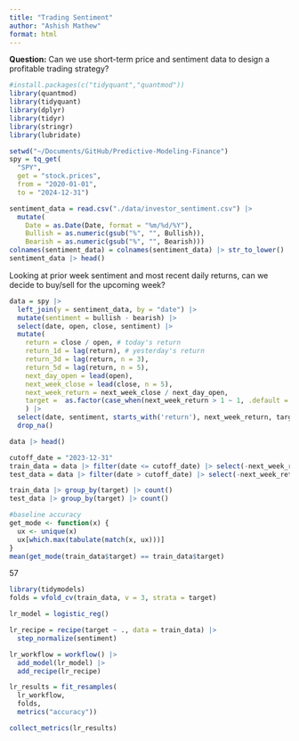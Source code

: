 ```yaml
---
title: "Trading Sentiment"
author: "Ashish Mathew"
format: html
---
```


**Question:** Can we use short-term price and sentiment data to design a profitable trading strategy?

```r
#install.packages(c("tidyquant","quantmod"))
library(quantmod)
library(tidyquant)
library(dplyr)
library(tidyr)
library(stringr)
library(lubridate)
```

```r
setwd("~/Documents/GitHub/Predictive-Modeling-Finance")
spy = tq_get(
  "SPY", 
  get = "stock.prices", 
  from = "2020-01-01", 
  to = "2024-12-31")

sentiment_data = read.csv("./data/investor_sentiment.csv") |> 
  mutate(
    Date = as.Date(Date, format = "%m/%d/%Y"),
    Bullish = as.numeric(gsub("%", "", Bullish)),
    Bearish = as.numeric(gsub("%", "", Bearish)))
colnames(sentiment_data) = colnames(sentiment_data) |> str_to_lower()
sentiment_data |> head()
```
Looking at prior week sentiment and most recent daily returns, can we decide to buy/sell for the upcoming week?
```r
data = spy |> 
  left_join(y = sentiment_data, by = "date") |> 
  mutate(sentiment = bullish - bearish) |> 
  select(date, open, close, sentiment) |> 
  mutate(
    return = close / open, # today's return
    return_1d = lag(return), # yesterday's return
    return_3d = lag(return, n = 3),
    return_5d = lag(return, n = 5),
    next_day_open = lead(open),
    next_week_close = lead(close, n = 5),
    next_week_return = next_week_close / next_day_open,
    target =  as.factor(case_when(next_week_return > 1 ~ 1, .default = 0)) # 1 if weekly return > 1 else 0
    ) |> 
  select(date, sentiment, starts_with('return'), next_week_return, target) |> 
  drop_na()

data |> head()
```

```r
cutoff_date = "2023-12-31"
train_data = data |> filter(date <= cutoff_date) |> select(-next_week_return, -date)
test_data = data |> filter(date > cutoff_date) |> select(-next_week_return, -date)
```

```r
train_data |> group_by(target) |> count()
test_data |> group_by(target) |> count()
```
```r
#baseline accuracy
get_mode <- function(x) {
  ux <- unique(x)
  ux[which.max(tabulate(match(x, ux)))]
}
mean(get_mode(train_data$target) == train_data$target)
```

57

```r
library(tidymodels)
folds = vfold_cv(train_data, v = 3, strata = target)
```

```r
lr_model = logistic_reg()

lr_recipe = recipe(target ~ ., data = train_data) |> 
  step_normalize(sentiment)

lr_workflow = workflow() |> 
  add_model(lr_model) |> 
  add_recipe(lr_recipe)

lr_results = fit_resamples(
  lr_workflow,
  folds,
  metrics("accuracy"))

collect_metrics(lr_results)
```

